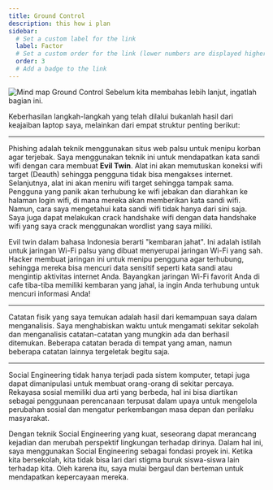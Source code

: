 ```yaml
---
title: Ground Control
description: this how i plan
sidebar:
  # Set a custom label for the link
  label: Factor
  # Set a custom order for the link (lower numbers are displayed higher up)
  order: 3
  # Add a badge to the link
---
```


![Mind map Ground Control](../../../assets/ground.jpg)
Sebelum kita membahas lebih lanjut, ingatlah bagian ini.

Keberhasilan langkah-langkah yang telah dilalui bukanlah hasil dari keajaiban laptop saya, melainkan dari empat struktur penting berikut:

---

Phishing adalah teknik menggunakan situs web palsu untuk menipu korban agar terjebak. Saya menggunakan teknik ini untuk mendapatkan kata sandi wifi dengan cara membuat **Evil Twin**. Alat ini akan memutuskan koneksi wifi target (Deauth) sehingga pengguna tidak bisa mengakses internet. Selanjutnya, alat ini akan meniru wifi target sehingga tampak sama. Pengguna yang panik akan terhubung ke wifi jebakan dan diarahkan ke halaman login wifi, di mana mereka akan memberikan kata sandi wifi. Namun, cara saya mengetahui kata sandi wifi tidak hanya dari sini saja. Saya juga dapat melakukan crack handshake wifi dengan data handshake wifi yang saya crack menggunakan wordlist yang saya miliki.

<Card title="Apa itu Evil-Twin?" icon="magnifier">Evil twin dalam bahasa Indonesia berarti "kembaran jahat". Ini adalah istilah untuk jaringan Wi-Fi palsu yang dibuat menyerupai jaringan Wi-Fi yang sah. Hacker membuat jaringan ini untuk menipu pengguna agar terhubung, sehingga mereka bisa mencuri data sensitif seperti kata sandi atau mengintip aktivitas internet Anda. Bayangkan jaringan Wi-Fi favorit Anda di cafe tiba-tiba memiliki kembaran yang jahal, ia ingin Anda terhubung untuk mencuri informasi Anda!</Card>

---

Catatan fisik yang saya temukan adalah hasil dari kemampuan saya dalam menganalisis. Saya menghabiskan waktu untuk mengamati sekitar sekolah dan menganalisis catatan-catatan yang mungkin ada dan berhasil ditemukan. Beberapa catatan berada di tempat yang aman, namun beberapa catatan lainnya tergeletak begitu saja.

---

Social Engineering tidak hanya terjadi pada sistem komputer, tetapi juga dapat dimanipulasi untuk membuat orang-orang di sekitar percaya.
<Card title="Fact" icon="approve-check">Rekayasa sosial memiliki dua arti yang berbeda, hal ini bisa diartikan sebagai penggunaan perencanaan terpusat dalam upaya untuk mengelola perubahan sosial dan mengatur perkembangan masa depan dan perilaku masyarakat.</Card>

Dengan teknik Social Engineering yang kuat, seseorang dapat merancang kejadian dan merubah perspektif lingkungan terhadap dirinya. Dalam hal ini, saya menggunakan Social Engineering sebagai fondasi proyek ini. Ketika kita bersekolah, kita tidak bisa lari dari stigma buruk siswa-siswa lain terhadap kita. Oleh karena itu, saya mulai bergaul dan berteman untuk mendapatkan kepercayaan mereka.